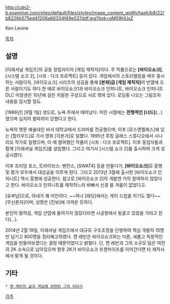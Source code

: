 http://cdn2-b.examiner.com/sites/default/files/styles/image_content_width/hash/b8/22/b8226b575ed41206a66334f49e037ddf.jpg?itok=gM09HUxZ

Ken Levine

[[목차]]

== 설명 ==
[이래셔널 게임즈]의 공동 창립자이자 [게임 제작자]이다. 주 작품으로는 '''[바이오쇼크]''', [시스템 쇼크 2], [시프 : 다크 프로젝트] 등이 있다. 게임에서의 스토리텔링을 매우 중시하는 사람이자, [바이오쇼크] 시리즈의 성공을 통해 '''[본좌]급 [게임 제작자]'''의 반열에 오른 사람이기도 하다.한 예로 바이오쇼크1과 바이오쇼크 인피니트, 바이오쇼크 인피니트DLC 미장센은 10년에 걸친 치밀한 구성으로 서로 엮여 있다. 로딩중 나오는 그림조차 내용을 암시할 정도.

[1966년] [9월 1일] 생으로, 뉴욕 주에서 태어났다. 어린 시절에는 '''전형적인 [너드]'''(...)였으며 심지어 왕따까지 당했다고 한다.

뉴욕의 명문 예술대인 바서 대학교에서 드라마를 전공했으며, 이후 [로스엔젤레스]에 있는 [할리우드]로 가서 영화 [각본가]로 일했다. 1995년 루킹 글래스 스튜디오에서 시나리오 작가로 일했으며, 이 때 참여했던 작품이 [시프 : 다크 프로젝트]. 이후 동업자들과 함께 [이래셔널 게임즈]를 설립했다. 그리고 여기서 [시스템 쇼크 2]를 출시하여 크게 성공시켰다.

이후 프리덤 포스, 트라이브스: 벤전스, [SWAT4] 등을 만들다가, '''[바이오쇼크]'''로 흥행 및 평가 모두에서 대성공을 이루게 된다. 그리고 2013년 3월에 출시한 [바이오쇼크 인피니트] 역시 흥행에 성공한다. 참고로 [바이오쇼크 2]의 개발엔 거의 참여하지 않았다고 한다. 바이오쇼크 인피니트를 제작하느라 바빠서 신경 쓸 겨를이 없었다고.

[유부남]으로, 아내가 꽤 미인이다. ~~허나 [레딧]에서는 게이 드립을 치기도 했다~~ [무신론자]이며, 성향은 [진보]에 가까운 듯하다.

본인이 말하길, 게임 산업에 들어가지 않았더라면 시궁창에서 뒹굴고 있었을 거라고 한다(...).

2014년 2월 19일, 이래셔널 게임즈에서 대규모 구조조정을 단행하여 핵심 개발자 15명만 남기고 800명을 정리해고하였다. 켄 레빈은 바이오쇼크와는 다른, 새롭고 독창적인 게임을 만들어보겠다는 결정 때문이었다고 밝혔다. 단, 켄 레빈과 그의 소규모 팀은 여전히 2K 소속으로 남아있으며 향후 2K가 바이오쇼크 프랜차이즈를 이어간다면 타 제작사에서 맡게 될 것이다.

== 기타 ==
 * [http://bbs2.ruliweb.daum.net/gaia/do/ruliweb/default/news/519/read?articleId=1025823&objCate1=&bbsId=G003&searchKey=subjectNcontent&itemGroupId=30&itemId=&sortKey=depth&searchValue=%EC%BC%84+%EB%A0%88%EB%B9%88&platformId=&pageIndex=1 켄 레빈의 삶과 게임에 관련된 그의 이야기]

[[각주]]
